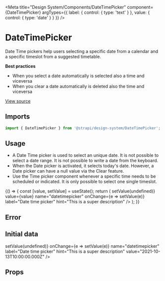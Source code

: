 <!--- DateTimePicker.stories.mdx --->


<Meta 
  title="Design System/Components/DateTimePicker" 
  component={DateTimePicker}
  argTypes={{
    label: {
      control: { 
        type: 'text'
      }
    },
    value: {
      control: {
        type: 'date'
      }
    }
  }}
/>

# DateTimePicker
Date Time pickers help users selecting a specific date from a calendar and a specific timeslot from a suggested timetable.

**Best practices**
- When you select a date automatically is selected also a time and viceversa
- When you clear a date automatically is deleted also the time and viceversa

[View source](https://github.com/strapi/design-system/tree/main/packages/strapi-design-system/src/DateTimePicker)

## Imports

```js
import { DateTimePicker } from '@strapi/design-system/DateTimePicker';
```

## Usage

- A Date Time picker is used to select an unique date. It is not possible to select a date range. It is not possible to write a date from the keyboard.
- When the Date picker is activated, it selects today's date. However, a Date picker can have a null value via the Clear feature.
- Use the Time picker component whenever a specific time needs to be scheduled or indicated. It is only possible to select one single timeslot.

<Canvas>
  <Story name="base">
    {() => {
      const [value, setValue] = useState();
      return (
        <DateTimePicker
          onClear={() => setValue(undefined)}
          value={value}
          name="datetimepicker"
          onChange={e => setValue(e)}
          label="Date time picker"
          hint="This is a super description"
        />
      );
    }}
  </Story>
</Canvas>

## Error

<Canvas>
  <Story name="error">
    <DateTimePicker
      hint="This is a super description"
      error="Very very very very very very very long error"
      label="Error"
      name="datetimepicker"
    />
  </Story>
</Canvas>

## Initial data

<Canvas>
  <Story name="intial data">
    <DateTimePicker
      onClear={() => setValue(undefined)}
      onChange={e => setValue(e)}
      name="datetimepicker"
      label="Date time picker"
      hint="This is a super description"
      value="2021-10-13T10:00:00.000Z"
    />
  </Story>
</Canvas>

## Props

<ArgsTable of={DateTimePicker} />